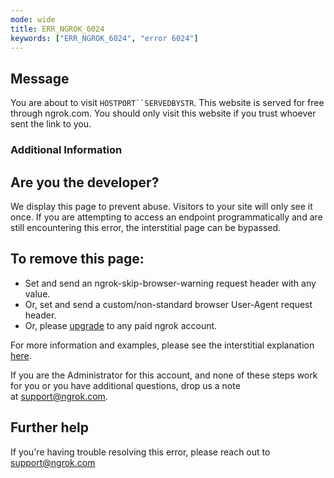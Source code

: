 ```yaml
---
mode: wide
title: ERR_NGROK_6024
keywords: ["ERR_NGROK_6024", "error 6024"]
---
```


## Message

You are about to visit `HOSTPORT``SERVEDBYSTR`. This website is served for free through ngrok.com. You should only visit this website if you trust whoever sent the link to you.

### Additional Information

## Are you the developer?

We display this page to prevent abuse. Visitors to your site will only see it once.
If you are attempting to access an endpoint programmatically and are still encountering this error, the interstitial page can be bypassed.

## To remove this page:

- Set and send an ngrok-skip-browser-warning request header with any value.
- Or, set and send a custom/non-standard browser User-Agent request header.
- Or, please [upgrade](https://dashboard.ngrok.com/billing) to any paid ngrok account.

For more information and examples, please see the interstitial explanation [here](/pricing-limits/free-plan-limits#removing-the-interstitial-page).

If you are the Administrator for this account, and none of these steps work for you or you have additional questions, drop us a note at [support@ngrok.com](mailto:support@ngrok.com?subject=Help%20with%20ngrok%203200%20error).

## Further help

If you're having trouble resolving this error, please reach out to [support@ngrok.com](mailto:support@ngrok.com?subject=Help%20with%20ERR_NGROK_6024)
